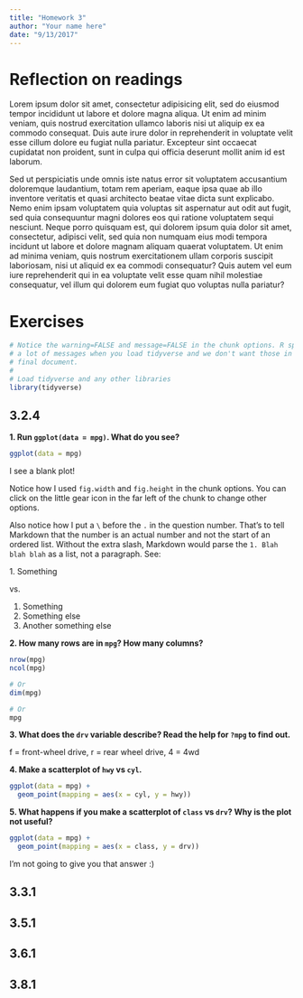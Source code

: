 ```yaml
---
title: "Homework 3"
author: "Your name here"
date: "9/13/2017"
---
```


# Reflection on readings

Lorem ipsum dolor sit amet, consectetur adipisicing elit, sed do eiusmod tempor incididunt ut labore et dolore magna aliqua. Ut enim ad minim veniam, quis nostrud exercitation ullamco laboris nisi ut aliquip ex ea commodo consequat. Duis aute irure dolor in reprehenderit in voluptate velit esse cillum dolore eu fugiat nulla pariatur. Excepteur sint occaecat cupidatat non proident, sunt in culpa qui officia deserunt mollit anim id est laborum.

Sed ut perspiciatis unde omnis iste natus error sit voluptatem accusantium doloremque laudantium, totam rem aperiam, eaque ipsa quae ab illo inventore veritatis et quasi architecto beatae vitae dicta sunt explicabo. Nemo enim ipsam voluptatem quia voluptas sit aspernatur aut odit aut fugit, sed quia consequuntur magni dolores eos qui ratione voluptatem sequi nesciunt. Neque porro quisquam est, qui dolorem ipsum quia dolor sit amet, consectetur, adipisci velit, sed quia non numquam eius modi tempora incidunt ut labore et dolore magnam aliquam quaerat voluptatem. Ut enim ad minima veniam, quis nostrum exercitationem ullam corporis suscipit laboriosam, nisi ut aliquid ex ea commodi consequatur? Quis autem vel eum iure reprehenderit qui in ea voluptate velit esse quam nihil molestiae consequatur, vel illum qui dolorem eum fugiat quo voluptas nulla pariatur?


# Exercises

```r
# Notice the warning=FALSE and message=FALSE in the chunk options. R spits out 
# a lot of messages when you load tidyverse and we don't want those in the 
# final document.
#
# Load tidyverse and any other libraries 
library(tidyverse)
```

## 3.2.4

**1\. Run `ggplot(data = mpg)`. What do you see?**

```r
ggplot(data = mpg)
```

I see a blank plot!

Notice how I used `fig.width` and `fig.height` in the chunk options. You can click on the little gear icon in the far left of the chunk to change other options.

Also notice how I put a `\` before the `.` in the question number. That's to tell Markdown that the number is an actual number and not the start of an ordered list. Without the extra slash, Markdown would parse the `1. Blah blah blah` as a list, not a paragraph. See:

1\. Something

vs.

1. Something
2. Something else
3. Another something else

**2\. How many rows are in `mpg`? How many columns?**

```r
nrow(mpg)
ncol(mpg)

# Or
dim(mpg)

# Or
mpg
```

**3\. What does the `drv` variable describe? Read the help for `?mpg` to find out.**

f = front-wheel drive, r = rear wheel drive, 4 = 4wd

**4\. Make a scatterplot of `hwy` vs `cyl`.**

```r
ggplot(data = mpg) + 
  geom_point(mapping = aes(x = cyl, y = hwy))
```

**5\. What happens if you make a scatterplot of `class` vs `drv`? Why is the plot not useful?**

```r
ggplot(data = mpg) + 
  geom_point(mapping = aes(x = class, y = drv))
```

I'm not going to give you that answer :)


## 3.3.1

## 3.5.1

## 3.6.1

## 3.8.1
